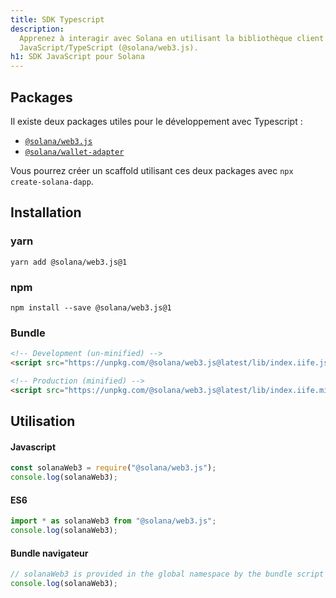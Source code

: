 ```yaml
---
title: SDK Typescript
description:
  Apprenez à interagir avec Solana en utilisant la bibliothèque client
  JavaScript/TypeScript (@solana/web3.js).
h1: SDK JavaScript pour Solana
---
```


## Packages

Il existe deux packages utiles pour le développement avec Typescript :

- [`@solana/web3.js`](https://www.npmjs.com/package/@solana/web3.js)
- [`@solana/wallet-adapter`](https://github.com/anza-xyz/wallet-adapter)

Vous pourrez créer un scaffold utilisant ces deux packages avec
`npx create-solana-dapp`.

## Installation

### yarn

```shell title="Terminal"
yarn add @solana/web3.js@1
```

### npm

```shell title="Terminal"
npm install --save @solana/web3.js@1
```

### Bundle

```html title="index.html"
<!-- Development (un-minified) -->
<script src="https://unpkg.com/@solana/web3.js@latest/lib/index.iife.js"></script>

<!-- Production (minified) -->
<script src="https://unpkg.com/@solana/web3.js@latest/lib/index.iife.min.js"></script>
```

## Utilisation

#### Javascript

```javascript
const solanaWeb3 = require("@solana/web3.js");
console.log(solanaWeb3);
```

#### ES6

```javascript
import * as solanaWeb3 from "@solana/web3.js";
console.log(solanaWeb3);
```

#### Bundle navigateur

```javascript
// solanaWeb3 is provided in the global namespace by the bundle script
console.log(solanaWeb3);
```

